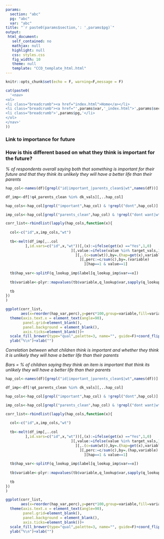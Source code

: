 ```yaml
---
params:
  section: "abc"
  pg: "abc"
  var: "abc"
title: "`r paste0(params$section,': ',params$pg)`"
output: 
 html_document: 
   self_contained: no
   mathjax: null
   highlight: null
   css: styles.css
   fig_width: 10
   theme: null
   template: "CCO_template_html.html"
---
```


```r
knitr::opts_chunk$set(echo = F, warning=F,message = F)
```

```r

cat(paste0(
  '<nav>
<ol>
<li class="breadcrumb"><a href="index.html">Home</a></li>
<li class="breadcrumb"><a href="',params$var,'_index.html">',params$section,'</a></li>
<li class="breadcrumb">',params$pg,'</li>
</ol>
</nav>'
))

```


### Link to importance for future

<h3>How is this different based on what they think is important for the future?</h3>

*% of respondents overall saying both that something is important for their future and that they think its unlikely they will have a better life than their parents*


```r

hap_col<-names(df)[grepl("id|important_|parents_clean$|wt",names(df))]

df_imp<-df[!q4_parents_clean %in% dk_vals][,..hap_col]

hap_cols<-hap_col[grepl("important",hap_col) & !grepl("dont",hap_col)]

imp_cols<-hap_col[grepl("parents_clean",hap_col) & !grepl("dont want|wt",hap_col)]

corr_list<-rbindlist(lapply(hap_cols,function(x){
  
  col<-c("id",x,imp_cols,"wt")
  
  tb<-melt(df_imp[,..col
         ],id.vars=c("id",x,"wt"))[,(x):=ifelse(get(x) =="Yes",1,0)
                              ][,value:=ifelse(value %in% target_vals,1,0)
                                ][,.(c=sum(wt)),by=.(hap=get(x),variable,value)
                                  ][,perc:=c/sum(c),by=.(variable)
                                    ][hap==1 & value==1]
  
  tb$hap_var<-splitF(q_lookup_imp$label[q_lookup_imp$var==x])
  
  tb$variable<-plyr::mapvalues(tb$variable,q_lookup$var,sapply(q_lookup$label,splitF))
  
  tb
})
)

ggplot(corr_list,
       aes(x=reorder(hap_var,perc),y=perc*100,group=variable,fill=variable))+geom_col(colour="grey50",position = position_dodge(0.9))+geom_text(aes(label=paste0(round(perc,2)*100,"%")),position = position_dodge(0.9),hjust=-0.1)+scale_y_continuous(limits=c(0,max(corr_list$perc*100,na.rm=T)*1.1))+
  theme(axis.text.x = element_text(angle=90),
        panel.grid=element_blank(),
        panel.background = element_blank(),
        axis.ticks=element_blank())+
  scale_fill_brewer(type="qual",palette=3, name="", guide=F)+coord_flip()+
  ylab("%\n")+xlab("")

```

*Correlation between what children think is important and whether they think it is unlikely they will have a better life than their parents*

*Bars = % of children saying they think an item is important that think its unlikely they will have a better life than their parents*

```r

hap_col<-names(df)[grepl("id|important_|parents_clean$|wt",names(df))]

df_imp<-df[!q4_parents_clean %in% dk_vals][,..hap_col]

hap_cols<-hap_col[grepl("important",hap_col) & !grepl("dont",hap_col)]

imp_cols<-hap_col[grepl("parents_clean",hap_col) & !grepl("dont want|wt",hap_col)]

corr_list<-rbindlist(lapply(hap_cols,function(x){
  
  col<-c("id",x,imp_cols,"wt")
  
  tb<-melt(df_imp[,..col
         ],id.vars=c("id",x,"wt"))[,(x):=ifelse(get(x) =="Yes",1,0)
                              ][,value:=ifelse(value %in% target_vals,1,0)
                                ][,.(c=sum(wt)),by=.(hap=get(x),variable,value)
                                  ][,perc:=c/sum(c),by=.(hap,variable)
                                    ][hap==1 & value==1]
  
  tb$hap_var<-splitF(q_lookup_imp$label[q_lookup_imp$var==x])
  
  tb$variable<-plyr::mapvalues(tb$variable,q_lookup$var,sapply(q_lookup$label,splitF))
  
  tb
})
)

ggplot(corr_list,
       aes(x=reorder(hap_var,perc),y=perc*100,group=variable,fill=variable))+geom_col(colour="grey50",position = position_dodge(0.9))+geom_text(aes(label=paste0(round(perc,2)*100,"%")),position = position_dodge(0.9),hjust=-0.1)+scale_y_continuous(limits=c(0,max(corr_list$perc*100,na.rm=T)*1.1))+
  theme(axis.text.x = element_text(angle=90),
        panel.grid=element_blank(),
        panel.background = element_blank(),
        axis.ticks=element_blank())+
  scale_fill_brewer(type="qual",palette=3, name="", guide=F)+coord_flip()+
  ylab("%\n")+xlab("")

```